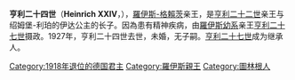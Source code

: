 {{expand|time=2014-12-28T04:20:59+00:00}}
{{unreferenced|time=2014-12-28T04:20:59+00:00}}
{{Infobox noble
| name        = 亨利二十四世
| image       = Heinrich XXIV RäL.jpg
| caption     = 亨利二十四世，1905年
| succession  = 羅伊斯-格賴茨親王
| reign       = 1902年4月19日 — 1918年11月10日 
| predecessor = [[亨利二十二世_(羅伊斯-格賴茨)|亨利二十二世]]
| birth_date  = {{birth date|1878|3|20|df=y}}
| birth_place = [[羅伊斯-格賴茨親王國|羅伊斯-格賴茨親王國]][[格賴茨|格賴茨]]
| death_date  = {{death date and age|1927|10|13|1878|3|20|df=y}}
| death_place = [[魏玛共和国|魏玛共和国]][[格賴茨|格賴茨]]
| father      = [[亨利二十二世_(羅伊斯-格賴茨)|亨利二十二世]]
| mother      = 绍姆堡-利珀的伊达公主
}}

'''亨利二十四世'''（'''Heinrich XXIV'''，{{bd|1878年|3月20日|1927年|10月13日|catIdx=A}}），[[羅伊斯-格賴茨親王國|羅伊斯-格賴茨]]亲王，是[[亨利二十二世_(罗伊斯-格賴茨)|亨利二十二世]]亲王与绍姆堡-利珀的伊达公主的长子。因為患有精神疾病，由[[羅伊斯幼系親王國|羅伊斯幼系]]亲王[[亨利二十七世_(罗伊斯幼系)|亨利二十七世]]摄政。1927年，亨利二十四世去世，未婚，无子嗣。[[亨利二十七世_(罗伊斯幼系)|亨利二十七世]]成为继承人。

{{Authority control}}
{{DEFAULTSORT:Heinrich 24, Prince Reuss Of Greiz}}
[[Category:1918年退位的德国君主|Category:1918年退位的德国君主]]
[[Category:羅伊斯親王|Category:羅伊斯親王]]
[[Category:圖林根人|Category:圖林根人]]